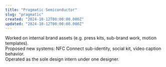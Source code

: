 ```yaml
---
title: "Pragmatic Semiconductor"
slug: "pragmatic"
created: "2024-10-12T00:00:00.000Z"
updated: "2024-10-12T00:00:00.000Z"
---
```


Worked on internal brand assets (e.g. press kits, sub-brand work, motion templates).  
Proposed new systems: NFC Connect sub-identity, social kit, video caption behavior.  
Operated as the sole design intern under one designer.

